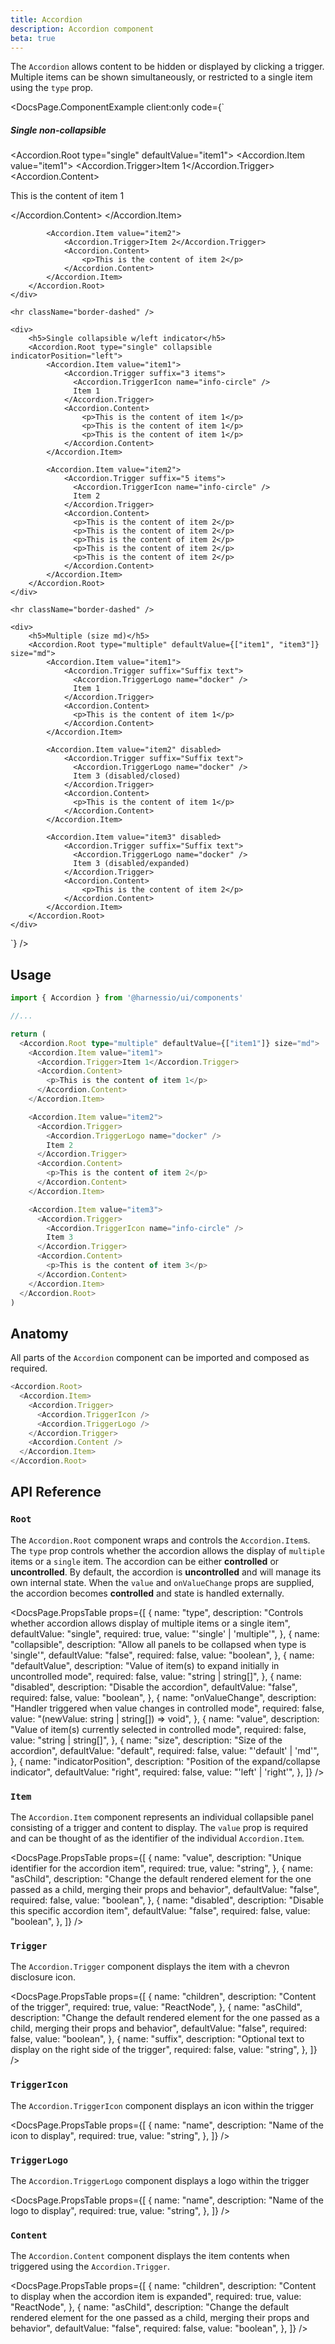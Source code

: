 ```yaml
---
title: Accordion
description: Accordion component
beta: true
---
```


The `Accordion` allows content to be hidden or displayed by clicking a trigger. Multiple items can be shown simultaneously, or restricted to a single item using the `type` prop.


<DocsPage.ComponentExample
  client:only
  code={`<div className="min-w-[400px] flex flex-col gap-8">
    <div>
        <h5>Single non-collapsible</h5>
        <Accordion.Root type="single" defaultValue="item1">
            <Accordion.Item value="item1">
                <Accordion.Trigger>Item 1</Accordion.Trigger>
                <Accordion.Content>
                    <p>This is the content of item 1</p>
                </Accordion.Content>
            </Accordion.Item>

            <Accordion.Item value="item2">
                <Accordion.Trigger>Item 2</Accordion.Trigger>
                <Accordion.Content>
                    <p>This is the content of item 2</p>
                </Accordion.Content>
            </Accordion.Item>
        </Accordion.Root>
    </div>

    <hr className="border-dashed" />

    <div>
        <h5>Single collapsible w/left indicator</h5>
        <Accordion.Root type="single" collapsible indicatorPosition="left">
            <Accordion.Item value="item1">
                <Accordion.Trigger suffix="3 items">
                  <Accordion.TriggerIcon name="info-circle" />
                  Item 1
                </Accordion.Trigger>
                <Accordion.Content>
                    <p>This is the content of item 1</p>
                    <p>This is the content of item 1</p>
                    <p>This is the content of item 1</p>
                </Accordion.Content>
            </Accordion.Item>

            <Accordion.Item value="item2">
                <Accordion.Trigger suffix="5 items">
                  <Accordion.TriggerIcon name="info-circle" />
                  Item 2
                </Accordion.Trigger>
                <Accordion.Content>
                  <p>This is the content of item 2</p>
                  <p>This is the content of item 2</p>
                  <p>This is the content of item 2</p>
                  <p>This is the content of item 2</p>
                  <p>This is the content of item 2</p>
                </Accordion.Content>
            </Accordion.Item>
        </Accordion.Root>
    </div>

    <hr className="border-dashed" />

    <div>
        <h5>Multiple (size md)</h5>
        <Accordion.Root type="multiple" defaultValue={["item1", "item3"]} size="md">
            <Accordion.Item value="item1">
                <Accordion.Trigger suffix="Suffix text">
                  <Accordion.TriggerLogo name="docker" />
                  Item 1
                </Accordion.Trigger>
                <Accordion.Content>
                  <p>This is the content of item 1</p>
                </Accordion.Content>
            </Accordion.Item>

            <Accordion.Item value="item2" disabled>
                <Accordion.Trigger suffix="Suffix text">
                  <Accordion.TriggerLogo name="docker" />
                  Item 3 (disabled/closed)
                </Accordion.Trigger>
                <Accordion.Content>
                  <p>This is the content of item 1</p>
                </Accordion.Content>
            </Accordion.Item>

            <Accordion.Item value="item3" disabled>
                <Accordion.Trigger suffix="Suffix text">
                  <Accordion.TriggerLogo name="docker" />
                  Item 3 (disabled/expanded)
                </Accordion.Trigger>
                <Accordion.Content>
                    <p>This is the content of item 2</p>
                </Accordion.Content>
            </Accordion.Item>
        </Accordion.Root>
    </div>

</div>`}
/>

## Usage

```typescript jsx
import { Accordion } from '@harnessio/ui/components'

//...

return (
  <Accordion.Root type="multiple" defaultValue={["item1"]} size="md">
    <Accordion.Item value="item1">
      <Accordion.Trigger>Item 1</Accordion.Trigger>
      <Accordion.Content>
        <p>This is the content of item 1</p>
      </Accordion.Content>
    </Accordion.Item>

    <Accordion.Item value="item2">
      <Accordion.Trigger>
        <Accordion.TriggerLogo name="docker" />
        Item 2
      </Accordion.Trigger>
      <Accordion.Content>
        <p>This is the content of item 2</p>
      </Accordion.Content>
    </Accordion.Item>

    <Accordion.Item value="item3">
      <Accordion.Trigger>
        <Accordion.TriggerIcon name="info-circle" />
        Item 3
      </Accordion.Trigger>
      <Accordion.Content>
        <p>This is the content of item 3</p>
      </Accordion.Content>
    </Accordion.Item>
  </Accordion.Root>
)
```

## Anatomy

All parts of the `Accordion` component can be imported and composed as required.

```typescript jsx
<Accordion.Root>
  <Accordion.Item>
    <Accordion.Trigger>
      <Accordion.TriggerIcon />
      <Accordion.TriggerLogo />
    </Accordion.Trigger>
    <Accordion.Content />
  </Accordion.Item>
</Accordion.Root>
```

## API Reference

### `Root`

The `Accordion.Root` component wraps and controls the `Accordion.Item`s. The `type` prop controls whether the accordion
allows the display of `multiple` items or a `single` item. The accordion can be either **controlled** or **uncontrolled**.
By default, the accordion is **uncontrolled** and will manage its own internal state. When the `value` and `onValueChange`
props are supplied, the accordion becomes **controlled** and state is handled externally.

<DocsPage.PropsTable
  props={[
    {
      name: "type",
      description:
        "Controls whether accordion allows display of multiple items or a single item",
      defaultValue: "single",
      required: true,
      value: "'single' | 'multiple'",
    },
    {
      name: "collapsible",
      description: "Allow all panels to be collapsed when type is 'single'",
      defaultValue: "false",
      required: false,
      value: "boolean",
    },
    {
      name: "defaultValue",
      description: "Value of item(s) to expand initially in uncontrolled mode",
      required: false,
      value: "string | string[]",
    },
    {
      name: "disabled",
      description: "Disable the accordion",
      defaultValue: "false",
      required: false,
      value: "boolean",
    },
    {
      name: "onValueChange",
      description: "Handler triggered when value changes in controlled mode",
      required: false,
      value: "(newValue: string | string[]) => void",
    },
    {
      name: "value",
      description: "Value of item(s) currently selected in controlled mode",
      required: false,
      value: "string | string[]",
    },
    {
      name: "size",
      description: "Size of the accordion",
      defaultValue: "default",
      required: false,
      value: "'default' | 'md'",
    },
    {
      name: "indicatorPosition",
      description: "Position of the expand/collapse indicator",
      defaultValue: "right",
      required: false,
      value: "'left' | 'right'",
    },
  ]}
/>

### `Item`

The `Accordion.Item` component represents an individual collapsible panel consisting of a trigger and content to display.
The `value` prop is required and can be thought of as the identifier of the individual `Accordion.Item`.

<DocsPage.PropsTable
  props={[
    {
      name: "value",
      description: "Unique identifier for the accordion item",
      required: true,
      value: "string",
    },
    {
      name: "asChild",
      description:
        "Change the default rendered element for the one passed as a child, merging their props and behavior",
      defaultValue: "false",
      required: false,
      value: "boolean",
    },
    {
      name: "disabled",
      description: "Disable this specific accordion item",
      defaultValue: "false",
      required: false,
      value: "boolean",
    },
  ]}
/>

### `Trigger`

The `Accordion.Trigger` component displays the item with a chevron disclosure icon.

<DocsPage.PropsTable
  props={[
    {
      name: "children",
      description: "Content of the trigger",
      required: true,
      value: "ReactNode",
    },
    {
      name: "asChild",
      description:
        "Change the default rendered element for the one passed as a child, merging their props and behavior",
      defaultValue: "false",
      required: false,
      value: "boolean",
    },
    {
      name: "suffix",
      description: "Optional text to display on the right side of the trigger",
      required: false,
      value: "string",
    },
  ]}
/>

### `TriggerIcon`

The `Accordion.TriggerIcon` component displays an icon within the trigger

<DocsPage.PropsTable
  props={[
    {
      name: "name",
      description: "Name of the icon to display",
      required: true,
      value: "string",
    },
  ]}
/>

### `TriggerLogo`

The `Accordion.TriggerLogo` component displays a logo within the trigger

<DocsPage.PropsTable
  props={[
    {
      name: "name",
      description: "Name of the logo to display",
      required: true,
      value: "string",
    },
  ]}
/>

### `Content`

The `Accordion.Content` component displays the item contents when triggered using the `Accordion.Trigger`.

<DocsPage.PropsTable
  props={[
    {
      name: "children",
      description: "Content to display when the accordion item is expanded",
      required: true,
      value: "ReactNode",
    },
    {
      name: "asChild",
      description:
        "Change the default rendered element for the one passed as a child, merging their props and behavior",
      defaultValue: "false",
      required: false,
      value: "boolean",
    },
  ]}
/>
